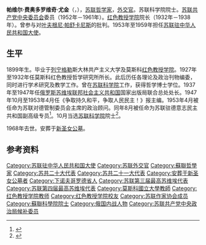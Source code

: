 {{Infobox person
| name        = 尤金
| image       =
| caption     =
| birth_date  = {{OldStyleDate|1899年|9月6日|8月26日}}
| birth_place = {{flag|Russian Empire}}[[下诺夫哥罗德省|下诺夫哥罗德省]]
| death_date  = {{death date and age|1968|4|10|1899|9|6|df=yes}}
| death_place = {{USSR}}[[莫斯科|莫斯科]]
| occupation  = [[外交官|外交官]]
| nationality={{USSR}}
| awards={{{!}} style="background: transparent"
{{!}}{{列宁勋章}}{{!!}}{{列宁勋章}}{{!!}}{{劳动红旗勋章}}{{!!}}{{劳动红旗勋章}}
{{!}}-
{{!}}{{保卫莫斯科奖章}}{{!!}}{{卫国战争战胜德国奖章}}{{!!}}{{卫国战争中忘我劳动奖章}}{{!!}}{{莫斯科建城八百周年奖章}}
{{!}}}
{{{!}} style="background: transparent"
{{!}}{{斯大林奖}}
{{!}}}
}}
'''帕维尔·费奥多罗维奇·尤金'''（{{lang-ru|'''Павел Фёдорович Юдин'''}}，{{bd|1899年|8月26日（9月6日）|1968年|10月4日|catIdx=P}}），[[苏联|苏联]][[哲学家|哲学家]]，[[外交官|外交官]]。苏联科学院院士。[[苏联共产党中央委员会|苏联共产党中央委员会]]委员（1952年－1961年）。[[红色教授学院|红色教授学院]]院长（1932年－1938年）。曾参与对[[叶夫根尼·帕舒卡尼斯|叶夫根尼·帕舒卡尼斯]]的批判。1953年至1959年担任[[俄罗斯驻华大使列表|苏联驻中华人民共和国大使]]。
==生平==
1899年生。毕业于[[列宁格勒|列宁格勒]]斯大林共产主义大学及莫斯科[[红色教授学院|红色教授学院]]。1927年至1932年任莫斯科红色教授哲学研究所所长。此后历任各理论及政治刊物编委，同时进行学术研究及教学工作。曾在[[苏联科学院|苏联科学院]]工作，获得哲学博士学位。1937年至1947年任[[俄罗斯苏维埃联邦社会主义共和国|俄罗斯苏维埃联邦社会主义共和国]]国家出版局联合总处处长。1947年10月至1953年4月任《争取持久和平，争取人民民主！》报主编。1953年4月被任命为苏联对德管制委员会主席的政治顾问。同年8月被任命为苏联驻德意志民主共和国副高级专员<ref>{{cite news |title=苏联大使尤金向毛主席呈递国书 |work=[[人民日报|人民日报]] |date=1953年12月16日 |page=第1版}}</ref>。10月当选[[苏联科学院|苏联科学院]]院士<ref>{{cite web |title=帕维尔·费奥多罗维奇·尤金 |url=http://www.ras.ru/win/db/show_per.asp?P=.id-52922.ln-ru.dl-.pr-inf.uk-12 |publisher=[[俄罗斯科学院|俄罗斯科学院]] |language=ru |access-date=2019-10-29 |archive-date=2021-12-19 |archive-url=https://web.archive.org/web/20211219115224/http://www.ras.ru/win/db/show_per.asp?P=.id-52922.ln-ru.dl-.pr-inf.uk-12 }}</ref>。

1968年去世。安葬于[[新圣女公墓|新圣女公墓]]。

==参考资料==
{{reflist}}
{{s-start}}
{{s-dip}}
{{succession box |title=[[苏联驻华大使|苏联驻华大使]]| before=[[瓦西里·瓦西里耶维奇·库兹涅佐夫|库兹涅佐夫]]|years=1953年–1959年 | after=[[斯捷潘·瓦西里耶维奇·契尔沃年科|契尔沃年科]]}}
{{s-end}}
{{Authority control}}
{{portal bar|苏联|人物|国际关系|政治}}
{{DEFAULTSORT:Yudin, Pavel}}
[[Category:苏联驻中华人民共和国大使|Category:苏联驻中华人民共和国大使]]
[[Category:苏联外交官|Category:苏联外交官]]
[[Category:蘇聯哲學家|Category:蘇聯哲學家]]
[[Category:苏共二十大代表|Category:苏共二十大代表]]
[[Category:苏共二十一大代表|Category:苏共二十一大代表]]
[[Category:安葬于新圣女公墓者|Category:安葬于新圣女公墓者]]
[[Category:下诺夫哥罗德省人|Category:下诺夫哥罗德省人]]
[[Category:苏联第三届最高苏维埃代表|Category:苏联第三届最高苏维埃代表]]
[[Category:苏联第四届最高苏维埃代表|Category:苏联第四届最高苏维埃代表]]
[[Category:莫斯科國立大學教師|Category:莫斯科國立大學教師]]
[[Category:红色教授学院教师|Category:红色教授学院教师]]
[[Category:红色教授学院校友|Category:红色教授学院校友]]
[[Category:苏联作家协会成员|Category:苏联作家协会成员]]
[[Category:蘇聯科學院院士|Category:蘇聯科學院院士]]
[[Category:俄国内战人物|Category:俄国内战人物]]
[[Category:苏联共产党中央政治局候补委员|Category:苏联共产党中央政治局候补委员]]